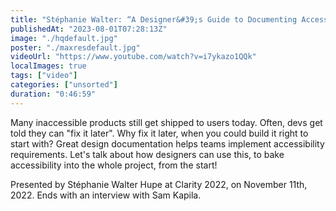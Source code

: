 ```yaml
---
title: "Stéphanie Walter: “A Designer&#39;s Guide to Documenting Accessibility” — Clarity 2022"
publishedAt: "2023-08-01T07:28:13Z"
image: "./hqdefault.jpg"
poster: "./maxresdefault.jpg"
videoUrl: "https://www.youtube.com/watch?v=i7ykazo1QQk"
localImages: true
tags: ["video"]
categories: ["unsorted"]
duration: "0:46:59"
---
```

Many inaccessible products still get shipped to users today. Often, devs get told they can "fix it later". Why fix it later, when you could build it right to start with? Great design documentation helps teams implement accessibility requirements. Let's talk about how designers can use this, to bake accessibility into the whole project, from the start!

Presented by Stéphanie Walter Hupe at Clarity 2022, on November 11th, 2022. Ends with an interview with Sam Kapila.
